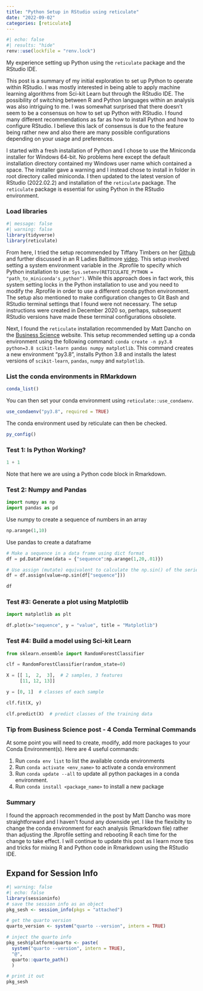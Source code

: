 ```yaml
---
title: "Python Setup in RStudio using reticulate"
date: "2022-09-02"
categories: [reticulate]
---
```

```r
#| echo: false
#| results: "hide"
renv::use(lockfile = "renv.lock")
```

My experience setting up Python using the ```reticulate``` package and the RStudio IDE.

This post is a summary of my initial exploration to set up Python to operate within RStudio.  I was mostly interested in being able to apply machine learning algorithms from Sci-kit Learn but through the RStudio IDE.  The possibility of switching between R and Python languages within an analysis was also intriguing to me.  I was somewhat surprised that there doesn't seem to be a consensus on how to set up Python with RStudio.  I found many different recommendations as far as how to install Python and how to configure RStudio.  I believe this lack of consensus is due to the feature being rather new and also there are many possible configurations depending on your usage and preferences.

I started with a fresh installation of Python and I chose to use the Miniconda installer for Windows 64-bit.  No problems here except the default installation directory contained my Windows user name which contained a space.  The installer gave a warning and I instead chose to install in folder in root directory called miniconda.  I then updated to the latest version of RStudio (2022.02.2) and installation of the ```reticulate``` package. The ```reticulate``` package is essential for using Python in the RStudio environment.

### Load libraries
```r
#| message: false
#| warning: false
library(tidyverse)
library(reticulate)
```
From here, I tried the setup recommended by Tiffany Timbers on her [Github](https://github.com/ttimbers/intro-to-reticulate) and further discussed in an R Ladies Baltimore [video](https://youtu.be/U3ByGh8RmSc).  This setup involved setting a system environment variable in the .Rprofile to specify which Python installation to use: ```Sys.setenv(RETICULATE_PYTHON = "path_to_miniconda's_python")```.  While this approach does in fact work, this system setting locks in the Python installation to use and you need to modify the .Rprofile in order to use a different conda python environment.  The setup also mentioned to make configuration changes to Git Bash and RStudio terminal settings that I found were not necessary.  The setup instructions were created in December 2020 so, perhaps, subsequent RStudio versions have made these terminal configurations obsolete.

Next, I found the ```reticulate``` installation recommended by Matt Dancho on the [Business Science](https://www.business-science.io/learn-r/2020/04/20/setup-python-in-r-with-rmarkdown.html) website.  This setup recommended setting up a conda environment using the following command: ```conda create -n py3.8 python=3.8 scikit-learn pandas numpy matplotlib```.  This command creates a new environment "py3.8", installs Python 3.8 and installs the latest versions of ```scikit-learn```, ```pandas```, ```numpy``` and ```matplotlib```.

### List the conda environments in RMarkdown
```r
conda_list()
```
You can then set your conda environment using ```reticulate::use_condaenv```.

```r
use_condaenv("py3.8", required = TRUE)
```

The conda environment used by reticulate can then be checked.

```r
py_config()
```
### Test 1: Is Python Working?
```python
1 + 1
```
Note that here we are using a Python code block in Rmarkdown.

### Test 2: Numpy and Pandas
```python
import numpy as np
import pandas as pd
```

Use numpy to create a sequence of numbers in an array
```python
np.arange(1,10)
```
Use pandas to create a dataframe
```python
# Make a sequence in a data frame using dict format
df = pd.DataFrame(data = {"sequence":np.arange(1,20,.01)})

# Use assign (mutate) equivalent to calculate the np.sin() of the series
df = df.assign(value=np.sin(df["sequence"]))

df
```
### Test #3: Generate a plot using Matplotlib
```python
import matplotlib as plt

df.plot(x="sequence", y = "value", title = "Matplotlib")
```
### Test #4: Build a model using Sci-kit Learn
```python
from sklearn.ensemble import RandomForestClassifier

clf = RandomForestClassifier(random_state=0)

X = [[ 1,  2,  3],  # 2 samples, 3 features
     [11, 12, 13]]

y = [0, 1]  # classes of each sample

clf.fit(X, y)
```
```python
clf.predict(X)  # predict classes of the training data
```
### Tip from Business Science post - 4 Conda Terminal Commands
At some point you will need to create, modify, add more packages to your Conda Environment(s). Here are 4 useful commands:

1. Run ```conda env list``` to list the available conda environments
2. Run ```conda activate <env_name>``` to activate a conda environment
3. Run ```conda update --all``` to update all python packages in a conda environment.
4. Run ```conda install <package_name>``` to install a new package

### Summary
I found the approach recommended in the post by Matt Dancho was more straightforward and I haven't found any downside yet.  I like the flexibilty to change the conda environment for each analysis (Rmarkdown file) rather than adjusting the .Rprofile setting and rebooting R each time for the change to take effect.  I will continue to update this post as I learn more tips and tricks for mixing R and Python code in Rmarkdown using the RStudio IDE.

:::{.callout-tip collapse="true"}
## Expand for Session Info
```r
#| warning: false
#| echo: false
library(sessioninfo)
# save the session info as an object
pkg_sesh <- session_info(pkgs = "attached")

# get the quarto version
quarto_version <- system("quarto --version", intern = TRUE)

# inject the quarto info
pkg_sesh$platform$quarto <- paste(
  system("quarto --version", intern = TRUE), 
  "@", 
  quarto::quarto_path()
  )

# print it out
pkg_sesh
```
:::